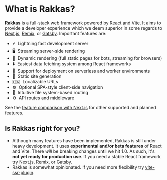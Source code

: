 # What is Rakkas?

**Rakkas** is a full-stack web framework powered by [React](https://reactjs.org) and [Vite](https://vitejs.dev). It aims to provide a developer experience which we deem superior in some regards to [Next.js](https://nextjs.org), [Remix](https://remix.run/), or [Gatsby](https://www.gatsbyjs.com/). Important features are:

- ⚡&nbsp; Lightning fast development server
- 🖥️&nbsp; Streaming server-side rendering
- 🔀&nbsp; Dynamic rendering (full static pages for bots, streaming for browsers)
- ⬇️&nbsp; Easiest data fetching system among React frameworks
- 🚀&nbsp; Support for deployment on serverless and worker environments
- 📄&nbsp; Static site generation
- 🇺🇳&nbsp; Localizable URLs
- ☸️&nbsp; Optional SPA-style client-side navigation
- 📁&nbsp; Intuitive file system-based routing
- ⚙️&nbsp; API routes and middleware

See the [feature comparison with Next.js](/guide/feature-comparison) for other supported and planned features.

## Is Rakkas right for you?

- Although many features have been implemented, Rakkas is still under heavy development. It uses **experimental and/or beta features** of React and Vite. There _will_ be breaking changes until we hit 1.0. As such, it's **not yet ready for production use**. If you need a stable React framework try Next.js, Remix, or Gatsby.
- Rakkas is somewhat opinionated. If you need more flexibility try [vite-ssr-plugin](https://vite-plugin-ssr.com/).
